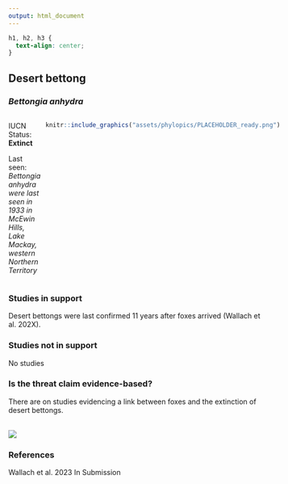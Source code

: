 ```yaml
---
output: html_document
---
```

```css
h1, h2, h3 {
  text-align: center;
}
```

## **Desert bettong**
### *Bettongia anhydra*

:::: {style="display: grid; grid-template-columns: 1fr 1fr; grid-column-gap: 10px;"}

::: {}

IUCN Status: **Extinct**

Last seen: *Bettongia anhydra were last seen in 1933 in McEwin Hills, Lake Mackay, western Northern Territory*
:::

::: {}
  ```r
  knitr::include_graphics("assets/phylopics/PLACEHOLDER_ready.png")
  ```
:::

::::

### Studies in support

Desert bettongs were last confirmed 11 years after foxes arrived (Wallach et al. 202X).

### Studies not in support

No studies

### Is the threat claim evidence-based?

There are on studies evidencing a link between foxes and the extinction of desert bettongs.
<br>
<br>

![](assets/figures/Main_Evidence_Fox_Bettongia anhydra.png)

### References

Wallach et al. 2023 In Submission


